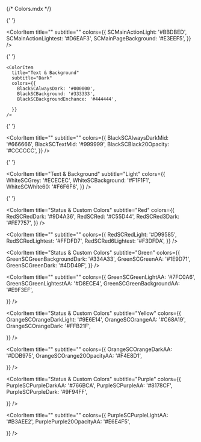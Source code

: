 {/* Colors.mdx */}


<Meta title="Colors" />

<ColorPalette className='small'>
  <ColorItem 
    title="Primary Color"
    subtitle="Brand or Main Product color for the entire design system"
    colors={{
      SCMainPageBackground: '#08202B',
      SCMainActionLightest: '#1B4356',
      MainColor: '#1C78AD',
      SCMainAction: '#24A5EF',
    }}
  />

{' '}

<ColorItem
  title=""
  subtitle=""
  colors={{
    SCMainActionLight: '#BBDBED',
    SCMainActionLightest: '#D6EAF3',
    SCMainPageBackground: '#E3EEF5',
  }}
/>

{' '}

    <ColorItem
      title="Text & Background"
      subtitle="Dark"
      colors={{
        BlackSCAlwaysDark: '#000000',
        BlackSCBackground: '#333333',
        BlackSCBackgroundEnchance: '#444444',

      }}
    />

{' '}

<ColorItem
  title=""
  subtitle=""
  colors={{
    BlackSCAlwaysDarkMid: '#666666',
    BlackSCTextMid: '#999999',
    BlackSCBlack20Opacity: '#CCCCCC',
  }}
/>

{' '}

<ColorItem
  title="Text & Background"
  subtitle="Light"
  colors={{
    WhiteSCGrey: '#ECECEC',
    WhiteSCBackground: '#F1F1F1',
    WhiteSCWhite60: '#F6F6F6',
  }}
/>

{' '}

<ColorItem
  title="Status & Custom Colors"
  subtitle="Red"
  colors={{
    RedSCRedDark: '#9D4A36',
    RedSCRed: '#C55D44',
    RedSCRed3Dark: '#FE7757',
  }}
/>

<ColorItem
  title=""
  subtitle=""
  colors={{
    RedSCRedLight: '#D99585',
    RedSCRedLightest: '#FFDFD7',
    RedSCRed6Lightest: '#F3DFDA',
  }}
/>

<ColorItem
  title="Status & Custom Colors"
  subtitle="Green"
  colors={{
    GreenSCGreenBackgroundDark: '#334A33',
    GreenSCGreenAA: '#1E9D71',
    GreenSCGreenDark: '#4DD49F',
  }}
/>

<ColorItem
  title=""
  subtitle=""
  colors={{
    GreenSCGreenLightAA: '#7FC0A6',
    GreenSCGreenLightestAA: '#D8ECE4',
    GreenSCGreenBackgroundAA: '#E9F3EF',

}}
/>

<ColorItem
  title="Status & Custom Colors"
  subtitle="Yellow"
  colors={{
    OrangeSCOrangeDarkLight: '#9E6E14',
    OrangeSCOrangeAA: '#C68A19',
    OrangeSCOrangeDark: '#FFB21F',

}}
/>

<ColorItem
  title=""
  subtitle=""
  colors={{
    OrangeSCOrangeDarkAA: '#DDB975', 
    OrangeSCOrange20OpacityAA: '#F4E8D1',

}}
/>

<ColorItem
  title="Status & Custom Colors"
  subtitle="Purple"
  colors={{
    PurpleSCPurpleDarkAA: '#766BCA', 
    PurpleSCPurpleAA: '#8178CF', 
    PurpleSCPurpleDark: '#9F94FF',

}}
/>

<ColorItem
  title=""
  subtitle=""
  colors={{
    PurpleSCPurpleLightAA: '#B3AEE2', 
    PurplePurple20OpacityAA: '#E6E4F5',

}}
/>

</ColorPalette>
